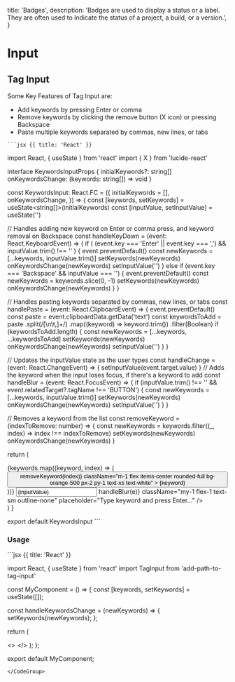 
  title: 'Badges',
  description:
    'Badges are used to display a status or a label. They are often used to indicate the status of a project, a build, or a version.',
}

# Input

## Tag Input

Some Key Features of Tag Input are:

- Add keywords by pressing Enter or comma
- Remove keywords by clicking the remove button (X icon) or pressing Backspace
- Paste multiple keywords separated by commas, new lines, or tabs

<div className="mb-4"></div>
<Preview>
<div className="max-w-md w-full my-12">
<TagInput/>
</div>
</Preview>
 <CodeGroup title="TagInput.tsx">

    ```jsx {{ title: 'React' }}

import React, { useState } from 'react'
import { X } from 'lucide-react'

interface KeywordsInputProps {
initialKeywords?: string[]
onKeywordsChange: (keywords: string[]) => void
}

const KeywordsInput: React.FC<KeywordsInputProps> = ({
initialKeywords = [],
onKeywordsChange,
}) => {
const [keywords, setKeywords] = useState<string[]>(initialKeywords)
const [inputValue, setInputValue] = useState<string>('')

// Handles adding new keyword on Enter or comma press, and keyword removal on Backspace
const handleKeyDown = (event: React.KeyboardEvent<HTMLInputElement>) => {
if (
(event.key === 'Enter' ||
event.key === ',') && inputValue.trim() !== ''
) {
event.preventDefault()
const newKeywords = [...keywords, inputValue.trim()]
setKeywords(newKeywords)
onKeywordsChange(newKeywords)
setInputValue('')
} else if (event.key === 'Backspace' && inputValue === '') {
event.preventDefault()
const newKeywords = keywords.slice(0, -1)
setKeywords(newKeywords)
onKeywordsChange(newKeywords)
}
}

// Handles pasting keywords separated by commas, new lines, or tabs
const handlePaste = (event: React.ClipboardEvent<HTMLInputElement>) => {
event.preventDefault()
const paste = event.clipboardData.getData('text')
const keywordsToAdd = paste
.split(/[\n\t,]+/)
.map((keyword) => keyword.trim())
.filter(Boolean)
if (keywordsToAdd.length) {
const newKeywords = [...keywords, ...keywordsToAdd]
setKeywords(newKeywords)
onKeywordsChange(newKeywords)
setInputValue('')
}
}

// Updates the inputValue state as the user types
const handleChange = (event: React.ChangeEvent<HTMLInputElement>) => {
setInputValue(event.target.value)
}
// Adds the keyword when the input loses focus, if there's a keyword to add
const handleBlur = (event: React.FocusEvent<HTMLInputElement>) => {
if (inputValue.trim() !== '' && event.relatedTarget?.tagName !== 'BUTTON') {
const newKeywords = [...keywords, inputValue.trim()]
setKeywords(newKeywords)
onKeywordsChange(newKeywords)
setInputValue('')
}
}

// Removes a keyword from the list
const removeKeyword = (indexToRemove: number) => {
const newKeywords = keywords.filter((_, index) => index !== indexToRemove)
setKeywords(newKeywords)
onKeywordsChange(newKeywords)
}

return (

<div className="flex w-full flex-wrap items-center rounded-lg border p-2">
  <div
    className="flex w-full flex-wrap overflow-y-auto"
    style={{ maxHeight: '300px' }}
  >
    {keywords.map((keyword, index) => (
      <button
        key={index}
        onClick={() => removeKeyword(index)}
        className="m-1 flex items-center rounded-full bg-orange-500 px-2 py-1 text-xs text-white"
      >
        {keyword}
        <X size={14} className="ml-2 cursor-pointer" />
      </button>
    ))}
    <input
      type="text"
      value={inputValue}
      onChange={handleChange}
      onKeyDown={handleKeyDown}
      onPaste={handlePaste}
      onBlur={(e) => handleBlur(e)}
      className="my-1 flex-1 text-sm outline-none"
      placeholder="Type keyword and press Enter..."
    />
  </div>
</div>
) }

export default KeywordsInput
    ```
    </CodeGroup>

### Usage

<CodeGroup>
  ```jsx {{ title: 'React' }}

import React, { useState } from 'react'
import TagInput from 'add-path-to-tag-input'

const MyComponent = () => {
const [keywords, setKeywords] = useState([]);

const handleKeywordsChange = (newKeywords) => {
setKeywords(newKeywords);
};

return (

<>
  <KeywordsInput
    initialKeywords={keywords}
    onKeywordsChange={handleKeywordsChange}
  />
</>
); };

export default MyComponent;
```
</CodeGroup>
